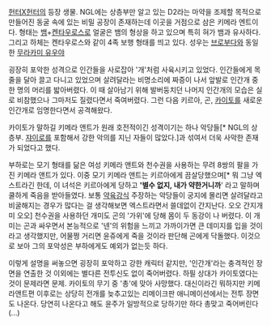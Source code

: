 [[헌터X헌터]]의 등장 생물. NGL에는 상층부만 알고 있는 D2라는 마약을 조제할 목적으로 만들어진 동굴 속에 있는 비밀 공장이 존재하는데 이곳을 거점으로 삼은 키메라 엔트이다. 형태는 [[뱀]]+[[켄타우로스]]로 얼굴은 뱀의 형상을 하고 있으며 특히 혀가 뱀과 유사하다. 그리고 하체는 켄타우로스와 같이 4족 보행 형태를 띄고 있다. 성우는 [[브로부다]]와 동일한 [[무라카미 유우야]]
 
굉장히 포악한 성격으로 인간들을 사로잡아 '개'처럼 사육시키고 있었다. 인간들에게 목줄을 달아 끌고 다니고 있었으며 살려달라는 비명소리에 짜증이 나서 앞발로 인간개 중 한 명의 머리를 밟아버렸다. 이 때 살아남기 위해 발버둥치던 나머지 인간개의 모습은 실로 비참했으나 그마저도 질렸다면서 죽여버렸다. 그런 다음 키르아, 곤, [[카이토]]를 새로운 인간개로 임명한다면서 공격해왔다. 

카이토가 말하길 키메라 앤트가 원래 호전적이긴 성격이기는 하나 악당들[* NGL의 상층부. [[쟈이로]]를 포함해서 강한 악의를 지닌 자들이 많았다.]과 섞여서 더욱 사악한 존재가 되었다고 했다. 

부하로는 모기 형태를 닮은 여성 키메라 앤트와 천수권을 사용하는 무려 8쌍의 팔을 가진 키메라 앤트가 있다. 이중 모기 키메라 앤트는 키르아에게 끔살당했으며[* 뭐 그냥 엑스트라긴 한데, 이 녀석은 키르아에게 당하고 ''''별수 없지, 내가 약한거니까'''' 라고 말하며 쿨하게 죽음을 받아들였다. 보통 [[약육강식]] 주장하는 악당들이 궁지에 몰리면 살려달라고 비굴해지는 경우가 많다는 걸 생각해보면 엑스트라면서 쓸데없이 간지난다. 오오 간지개미 오오] 천수권을 사용하던 개미도 곤의 '가위'에 당해 몸이 두 동강이 나 버렸다. 이 개미는 곤과 싸우면서 본능적으로 '넨'의 위험을 느끼고 가까이가면 큰 데미지를 입을 것이라고 생각했지만, 어물쩡 거리면 윤쥬에게 죽을 것이라 판단해 곤에게 닥돌했다. 이것으로 보아 그의 포악성은 부하에게도 예외가 없는듯 하다.

이렇게 설명을 써놓으면 굉장히 포악하고 강한 캐릭터 같지만, '인간개'라는 충격적인 장면을 연출한 것 이외에는 별다른 전투신도 없이 죽어버렸다. 하필 상대가 카이토였다는 것이 문제라면 문제. 카이토의 무기 중 '총'에 맞아 사망했다. 대신이라긴 뭐하지만 키메라앤트편 이후로는 상당히 전개를 늦추고있는 리메이크판 애니메이션에서는 전투 장면도 나온다. 당연히 나온다고 해도 윤주가 일방적으로 당하기만 하다 총맞고 죽어버린다(...)
